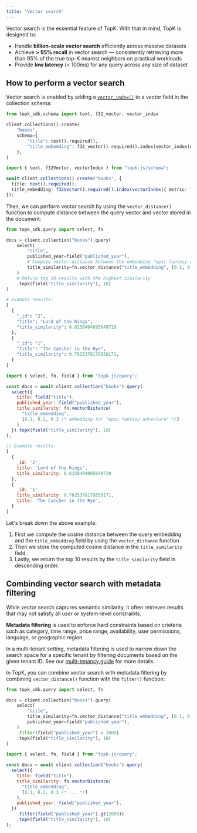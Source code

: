 ```yaml
---
title: "Vector search"
---
```


Vector search is the essential feature of TopK. With that in mind, TopK is designed to:

* Handle **billion-scale vector search** efficiently across massive datasets
* Achieve **> 95% recall** in vector search — consistently retrieving more than 95% of the true top-K nearest neighbors on practical workloads
* Provide **low latency** (< 100ms) for any query across any size of dataset

## How to perform a vector search

Vector search is enabled by adding a [`vector_index()`](/collections/create#vector-index) to a vector field in the collection schema:

<CodeGroup>

```python Python
from topk_sdk.schema import text, f32_vector, vector_index

client.collections().create(
    "books",
    schema={
        "title": text().required(),
        "title_embedding": f32_vector().required().index(vector_index(dimension=1536))
    },
)
```


```typescript Javascript
import { text, f32Vector, vectorIndex } from "topk-js/schema";

await client.collections().create("books", {
  title: text().required(),
  title_embedding: f32Vector().required().index(vectorIndex({ metric: "cosine" }))
});
```

</CodeGroup>

Then, we can perform vector search by using the `vector_distance()` function to compute distance between the query vector and vector stored in the document:

<CodeGroup>

```python Python
from topk_sdk.query import select, fn

docs = client.collection("books").query(
    select(
        "title",
        published_year=field("published_year"),
        # Compute vector distance between the embedding "epic fantasy adventure" and the `title_embedding` field.
        title_similarity=fn.vector_distance("title_embedding", [0.1, 0.2, 0.3, ...])
    )
    # Return top 10 results with the highest similarity
    .topk(field("title_similarity"), 10)
)

# Example results:
[
  {
    "_id": "2",
    "title": "Lord of the Rings",
    "title_similarity": 0.8150404095649719
  },
  {
    "_id": "1",
    "title": "The Catcher in the Rye",
    "title_similarity": 0.7825378179550171,
  }
]
```


```js Javascript
import { select, fn, field } from "topk-js/query";

const docs = await client.collection("books").query(
  select({
    title: field("title"),
    published_year: field("published_year"),
    title_similarity: fn.vectorDistance(
      "title_embedding",
      [0.1, 0.2, 0.3 /* embedding for "epic fantasy adventure" */]
    ),
  }).topk(field("title_similarity"), 10)
);

// Example results:
[
  {
    _id: '2',
    title: 'Lord of the Rings',
    title_similarity: 0.8150404095649719
  },
  {
    _id: '1'
    title_similarity: 0.7825378179550171,
    title: 'The Catcher in the Rye',
  }
]
```

</CodeGroup>

Let's break down the above example:

1. First we compute the cosine distance between the query embedding and the `title_embedding` field by using the `vector_distance` function.
2. Then we store the computed cosine distance in the `title_similarity` field.
3. Lastly, we return the top 10 results by the `title_similarity` field in descending order.

## Combinding vector search with metadata filtering

While vector search captures semantic similarity, it often retrieves results that may not satisfy all user or system-level constraints.

**Metadata filtering** is used to enforce hard constraints based on crieteria such as
category, time range, price range, availability, user permissions, language, or geographic region.

In a multi-tenant setting, metadata filtering is used to narrow down the search space for a specific tenant by filtering documents based on the given tenant ID.
See our [multi-tenancy guide](/concepts/multi-tenancy) for more details.

In TopK, you can combine vector search with metadata filtering by combining `vector_distance()` function with the `filter()` function:

<CodeGroup>

```python Python
from topk_sdk.query import select, fn

docs = client.collection("books").query(
    select(
        "title",
        title_similarity=fn.vector_distance("title_embedding", [0.1, 0.2, 0.3, ...]),
        published_year=field("published_year"),
    )
    .filter(field("published_year") > 2000)
    .topk(field("title_similarity"), 10)
)
```

```js Javascript
import { select, fn, field } from "topk-js/query";

const docs = await client.collection("books").query(
  select({
    title: field("title"),
    title_similarity: fn.vectorDistance(
      "title_embedding",
      [0.1, 0.2, 0.3 /* ... */]
    ),
    published_year: field("published_year"),
  })
    .filter(field("published_year").gt(2000))
    .topk(field("title_similarity"), 10)
);
```

</CodeGroup>
